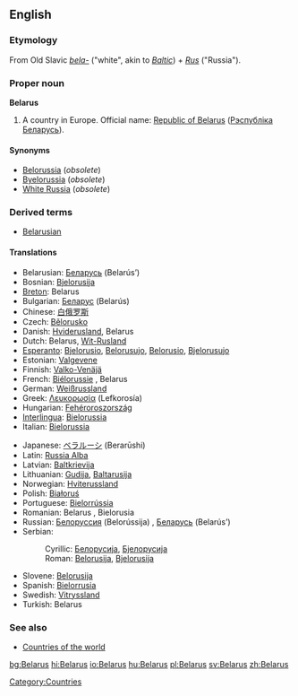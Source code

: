 ==English==
{{wikipedia}}
===Etymology===
From Old Slavic ''[[bela-]]'' ("white", akin to ''[[Baltic]]'') + ''[[Rus]]'' ("Russia").

===Proper noun===
'''Belarus'''
# A country in Europe. Official name: [[Republic of Belarus]] ([[Рэспублiка Беларусь]]).

====Synonyms====
*[[Belorussia]] (''obsolete'')
*[[Byelorussia]] (''obsolete'')
*[[White Russia]] (''obsolete'')

===Derived terms===
*[[Belarusian]]

====Translations====
{{top}}
*Belarusian: [[Беларусь]] (Belarús’) {{f}}
*Bosnian: [[Bjelorusija]] {{f}}
*[[Breton]]: Belarus
*Bulgarian: [[Беларус]] (Belarús)
*Chinese: [[白俄罗斯]]
*Czech: [[Bělorusko]]
*Danish: [[Hviderusland]], Belarus
*Dutch: Belarus, [[Wit-Rusland]]
*[[Esperanto]]: [[Bjelorusio]], [[Belorusujo]], [[Belorusio]], [[Bjelorusujo]]
*Estonian: [[Valgevene]]
*Finnish: [[Valko-Venäjä]]
*French: [[Biélorussie]] {{f}}, Belarus
*German: [[Weißrussland]] {{n}}
*Greek: [[Λευκορωσία]] (Lefkorosía) {{f}}
*Hungarian: [[Fehéroroszország]]
*[[Interlingua]]: [[Bielorussia]]
*Italian: [[Bielorussia]] {{f}}
{{mid}}
*Japanese: [[ベラルーシ]] (Berarūshi)
*Latin: [[Russia Alba]] {{f}}
*Latvian: [[Baltkrievija]]
*Lithuanian: [[Gudija]], [[Baltarusija]]
*Norwegian: [[Hviterussland]]
*Polish: [[Białoruś]]
*Portuguese: [[Bielorrússia]] {{f}}
*Romanian: Belarus {{n}}, Bielorusia {{f}}
*Russian: [[Белоруссия]] (Belorússija) {{f}}, [[Беларусь]] (Belarús’) {{f}}
*Serbian:
*:Cyrillic: [[Белорусија]], [[Бјелорусија]] {{f}}
*:Roman: [[Belorusija]], [[Bjelorusija]] {{f}}
*Slovene: [[Belorusija]] {{f}}
*Spanish: [[Bielorrusia]] {{f}}
*Swedish: [[Vitryssland]]
*Turkish: Belarus
{{bottom}}

===See also===
*[[Countries of the world]]

[[Category:Countries]]
[[bg:Belarus]]
[[hi:Belarus]]
[[io:Belarus]]
[[hu:Belarus]]
[[pl:Belarus]]
[[sv:Belarus]]
[[zh:Belarus]]